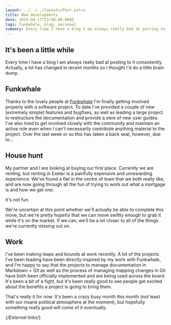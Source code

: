 ```yaml
---
layout: ../../../layouts/Post.astro
title: New developments
date: 2019-04-17T23:00:00.000Z
tags: funkwhale, blog, personal
summary: Every time I have a blog I am always really bad at posting to it consistently. Actually, a lot has changed in recent months so I thought I'd do a little brain dump.
---
```


## It's been a little while

Every time I have a blog I am always really bad at posting to it consistently. Actually, a lot has changed in recent months so I thought I'd do a little brain dump.

## Funkwhale

Thanks to the lovely people at [Funkwhale][funkwhale] I'm finally getting involved properly with a software project. To date I've provided a couple of new (extremely simple) features and bugfixes, as well as leading a large project to restructure the documentation and provide a slew of new user guides. I've also tried to get involved closely with the community and maintain an active role even when I can't necessarily contribute anything material to the project. Over the last week or so this has taken a back seat, however, due to…

## House hunt

My partner and I are looking at buying our first place. Currently we are renting, but renting in Exeter is a painfully expensive and unrewarding experience. We've found a flat in the centre of town that we both really like, and are now going through all the fun of trying to work out what a mortgage is and how we get one.

It's not fun.

We're uncertain at this point whether we'll actually be able to complete this move, but we're pretty hopeful that we can move swiftly enough to grab it while it's on the market. If we can, we'll be a lot closer to all of the things we're currently missing out on.

## Work

I've been making leaps and bounds at work recently. A lot of the projects I've been leading have been directly inspired by my work with Funkwhale, and I'm happy to say that the projects to manage documentation in Markdown + Git as well as the process of managing mapping changes in Git have both been officially implemented and are being used across the board. It's been a bit of a fight, but it's been really good to see people get excited about the benefits a project is going to bring them.

That's really it for now. It's been a crazy busy month this month (not least with our insane political atmosphere at the moment), but hopefully something really good will come of it eventually.

{/*External links*/}

[funkwhale]: https://funkwhale.audio
